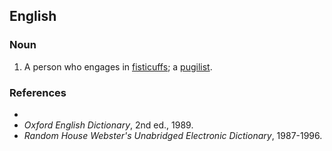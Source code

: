 ==English==

===Noun===
{{en-noun}}

# {{archaic}} A person who engages in [[fisticuffs]]; a [[pugilist]].

===References===
*{{R:Dictionary.com}}
*''Oxford English Dictionary'', 2nd ed., 1989.
*''Random House Webster's Unabridged Electronic Dictionary'', 1987-1996.